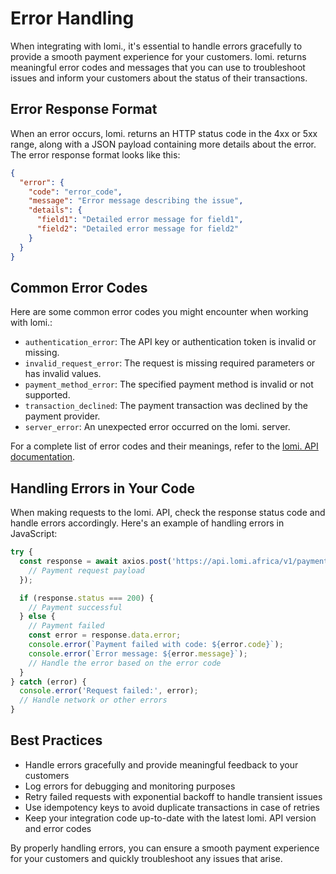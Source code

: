 # Error Handling

When integrating with lomi., it's essential to handle errors gracefully to provide a smooth payment experience for your customers. lomi. returns meaningful error codes and messages that you can use to troubleshoot issues and inform your customers about the status of their transactions.

## Error Response Format

When an error occurs, lomi. returns an HTTP status code in the 4xx or 5xx range, along with a JSON payload containing more details about the error. The error response format looks like this:

```json
{
  "error": {
    "code": "error_code",
    "message": "Error message describing the issue",
    "details": {
      "field1": "Detailed error message for field1",
      "field2": "Detailed error message for field2"
    }
  }
}
```

## Common Error Codes

Here are some common error codes you might encounter when working with lomi.:

- `authentication_error`: The API key or authentication token is invalid or missing.
- `invalid_request_error`: The request is missing required parameters or has invalid values.
- `payment_method_error`: The specified payment method is invalid or not supported.
- `transaction_declined`: The payment transaction was declined by the payment provider.
- `server_error`: An unexpected error occurred on the lomi. server.

For a complete list of error codes and their meanings, refer to the [lomi. API documentation](https://docs.lomi.africa/api-reference/errors).

## Handling Errors in Your Code

When making requests to the lomi. API, check the response status code and handle errors accordingly. Here's an example of handling errors in JavaScript:

```javascript
try {
  const response = await axios.post('https://api.lomi.africa/v1/payments', {
    // Payment request payload
  });

  if (response.status === 200) {
    // Payment successful
  } else {
    // Payment failed
    const error = response.data.error;
    console.error(`Payment failed with code: ${error.code}`);
    console.error(`Error message: ${error.message}`);
    // Handle the error based on the error code
  }
} catch (error) {
  console.error('Request failed:', error);
  // Handle network or other errors
}
```

## Best Practices

- Handle errors gracefully and provide meaningful feedback to your customers
- Log errors for debugging and monitoring purposes
- Retry failed requests with exponential backoff to handle transient issues
- Use idempotency keys to avoid duplicate transactions in case of retries
- Keep your integration code up-to-date with the latest lomi. API version and error codes

By properly handling errors, you can ensure a smooth payment experience for your customers and quickly troubleshoot any issues that arise. 
